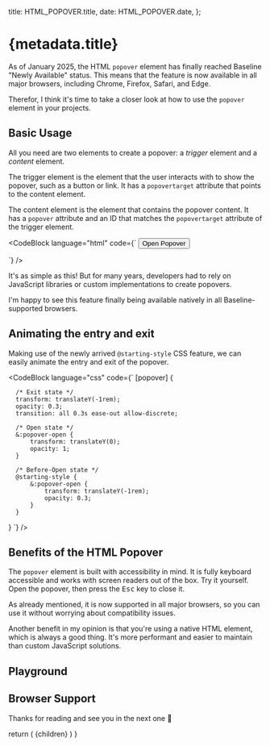 

  title: HTML_POPOVER.title,
  date: HTML_POPOVER.date,
};

# {metadata.title}

<PopoverPlayground />

As of January 2025, the HTML `popover` element has finally reached Baseline "Newly Available" status. This means that the feature is now available in all major browsers, including Chrome, Firefox, Safari, and Edge.

Therefor, I think it's time to take a closer look at how to use the `popover` element in your projects.

## Basic Usage

All you need are two elements to create a popover: a <i>trigger</i> element and a <i>content</i> element.

The trigger element is the element that the user interacts with to show the popover, such as a button or link. It has a `popovertarget` attribute that points to the content element.

The content element is the element that contains the popover content. It has a `popover` attribute and an ID that matches the `popovertarget` attribute of the trigger element.


<CodeBlock
    language="html"
    code={`
<button popovertarget="my-popover">Open Popover</button>

<div id="my-popover" popover>
   This works without any JavaScript!
</div>
`}
/>

It's as simple as this! But for many years, developers had to rely on JavaScript libraries or custom implementations to create popovers.

I'm happy to see this feature finally being available natively in all Baseline-supported browsers.

## Animating the entry and exit

Making use of the newly arrived `@starting-style` CSS feature, we can easily animate the entry and exit of the popover.

<CodeBlock
  language="css"
  code={`
[popover] {

      /* Exit state */
      transform: translateY(-1rem);
      opacity: 0.3;
      transition: all 0.3s ease-out allow-discrete;

      /* Open state */
      &:popover-open {
          transform: translateY(0);
          opacity: 1;
      }

      /* Before-Open state */
      @starting-style {
          &:popover-open {
              transform: translateY(-1rem);
              opacity: 0.3;
          }
      }
  }
`} />

## Benefits of the HTML Popover

The `popover` element is built with accessibility in mind. It is fully keyboard accessible and works with screen readers out of the box. Try it yourself.
Open the popover, then press the <kbd>Esc</kbd> key to close it.

As already mentioned, it is now supported in all major browsers, so you can use it without worrying about compatibility issues.

Another benefit in my opinion is that you're using a native HTML element, which is always a good thing. It's more performant and easier to maintain than custom JavaScript solutions.

## Playground

<div>
  <div className="absolute left-0 right-0 px-4 max-w-5xl mx-auto w-full z-50">
<Sandpack />
  </div>
  <div className="w-full h-[320px]"></div>
</div>

## Browser Support

<BaselineStatus featureId="popover" />
<BaselineStatus featureId="starting-style" />

Thanks for reading and see you in the next one 👋

  return (
    <MdxLayout metadata={metadata} slug={HTML_POPOVER.slug}>
      {children}
    </MdxLayout>
  )
}
